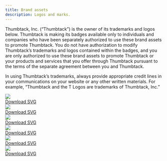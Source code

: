 ```yaml
---
title: Brand assets
description: Logos and marks.
---
```



Thumbtack, Inc. (“Thumbtack”) is the owner of its trademarks and logos below. Thumbtack is making its badges available only to individuals and companies who have been separately authorized to use these brand assets to promote Thumbtack. You do not have authorization to modify Thumbtack’s trademarks and logos contained within the badges, and you are only authorized to use these brand assets to promote Thumbtack or your products and services that you offer through Thumbtack pursuant to the terms of the separate agreement between you and Thumbtack.

In using Thumbtack’s trademarks, always provide appropriate credit lines in your communications on your website or any other written materials. For example, “Thumbtack and the T Logos are trademarks of Thumbtack, Inc.”

<div className="mb5">
    <Grid gutter="wide">
        <GridColumn aboveSmall={6} aboveMedium={4}>
            <div className="ph2 pv4 h-100 flex flex-column">
                <div className="flex-auto pv4 flex mb3">
                    <Img src="./assets/logotype.svg" className="db ma-auto" />
                </div>
                <div className="flex-none tc">
                    <Text size={3}>
                        <a href="./assets/logotype.zip" className="black-300 hover-blue">
                            Download SVG
                        </a>
                    </Text>
                </div>
            </div>
        </GridColumn>
        <GridColumn aboveSmall={6} aboveMedium={4}>
            <div className="ph2 pv4 h-100 flex flex-column">
                <div className="flex-auto pv4 flex mb3">
                    <Img src="./assets/logomark_black.svg" className="db ma-auto" />
                </div>
                <div className="flex-none tc">
                    <Text size={3}>
                        <a href="./assets/logomark_black.zip" className="black-300 hover-blue">
                            Download SVG
                        </a>
                    </Text>
                </div>
            </div>
        </GridColumn>
        <GridColumn aboveSmall={6} aboveMedium={4}>
            <div className="ph2 pv4 h-100 flex flex-column">
                <div className="flex-auto pv4 flex mb3">
                    <Img src="./assets/logomark_blue.svg" className="db ma-auto" />
                </div>
                <div className="flex-none tc">
                    <Text size={3}>
                        <a href="./assets/logomark_blue.zip" className="black-300 hover-blue">
                            Download SVG
                        </a>
                    </Text>
                </div>
            </div>
        </GridColumn>
        <GridColumn aboveSmall={6} aboveMedium={4}>
            <div className="ph2 pv4 h-100 flex flex-column">
                <div className="flex-auto pv4 flex mb3">
                    <Img src="./assets/logomark_grey.svg" className="db ma-auto" />
                </div>
                <div className="flex-none tc">
                    <Text size={3}>
                        <a href="./assets/logomark_grey.zip" className="black-300 hover-blue">
                            Download SVG
                        </a>
                    </Text>
                </div>
            </div>
        </GridColumn>
        <GridColumn aboveSmall={6} aboveMedium={4}>
            <div className="ph2 pv4 h-100 flex flex-column">
                <div className="flex-auto pv4 flex mb3">
                    <Img src="./assets/pro_app_icon.svg" className="db ma-auto" />
                </div>
                <div className="flex-none tc">
                    <Text size={3}>
                        <a href="./assets/pro_app_icon.zip" className="black-300 hover-blue">
                            Download SVG
                        </a>
                    </Text>
                </div>
            </div>
        </GridColumn>
        <GridColumn aboveSmall={6} aboveMedium={4}>
            <div className="ph2 pv4 h-100 flex flex-column">
                <div className="flex-auto pv4 flex mb3">
                    <Img src="./assets/customer_app_icon.svg" className="db ma-auto" />
                </div>
                <div className="flex-none tc">
                    <Text size={3}>
                        <a href="./assets/customer_app_icon.zip" className="black-300 hover-blue">
                            Download SVG
                        </a>
                    </Text>
                </div>
            </div>
        </GridColumn>
    </Grid>
</div>
